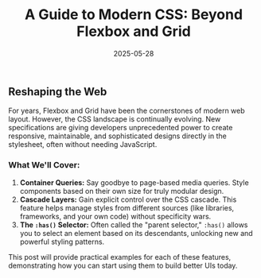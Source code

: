 ﻿---
date: '2025-05-28'
title: 'A Guide to Modern CSS: Beyond Flexbox and Grid'
description: 'CSS has evolved far beyond simple selectors and properties. This guide explores modern CSS techniques including container queries, cascade layers, and the `:has()` selector that will change the way you write styles.'
categories:
  - 'CSS'
  - 'Frontend'
  - 'Web Design'
---

## Reshaping the Web

For years, Flexbox and Grid have been the cornerstones of modern web layout. However, the CSS landscape is continually evolving. New specifications are giving developers unprecedented power to create responsive, maintainable, and sophisticated designs directly in the stylesheet, often without needing JavaScript.

### What We'll Cover:

1.  **Container Queries:** Say goodbye to page-based media queries. Style components based on their own size for truly modular design.
2.  **Cascade Layers:** Gain explicit control over the CSS cascade. This feature helps manage styles from different sources (like libraries, frameworks, and your own code) without specificity wars.
3.  **The `:has()` Selector:** Often called the "parent selector," `:has()` allows you to select an element based on its descendants, unlocking new and powerful styling patterns.

This post will provide practical examples for each of these features, demonstrating how you can start using them to build better UIs today.